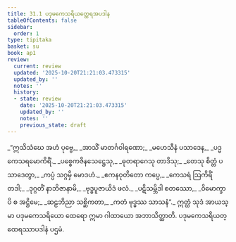 ```yaml
---
title: 31.1 ပဒုမကေသရိယတ္ထေရအပဒါန
tableOfContents: false
sidebar:
  order: 1
type: tipitaka
basket: su
book: ap1
review:
  current: review
  updated: '2025-10-20T21:21:03.473315'
  updated_by: ''
  notes: ''
  history:
  - state: review
    date: '2025-10-20T21:21:03.473315'
    updated_by: ''
    notes: ''
    previous_state: draft
---
```



<DynamicBreadcrumb />


<ReviewStatus review={frontmatter.review} showDetails={true} />

<HypothesisAnnotation frontmatter={frontmatter} />

<Division number="1" book="ap1" e="ch" v="20" p="282">

<Paragraph number="3432" type="verses" book="ap1">
_“ဣသိသံဃေ အဟံ ပုဗ္ဗေ,_  
_အာသိံ မာတင်္ဂဝါရဏော;_  
_မဟေသီနံ ပသာဒေန,_  
_ပဒ္မကေသရမောကိရိံ._  

</Paragraph>

</Division>
<Division number="2" book="ap1" e="ch" v="20" p="282">

<Paragraph number="3433" type="verses" book="ap1">
_ပစ္စေကဇိနသေဋ္ဌေသု,_  
_ဓုတရာဂေသု တာဒိသု;_  
_တေသု စိတ္တံ ပသာဒေတွာ,_  
_ကပ္ပံ သဂ္ဂမှိ မောဒဟံ._  

</Paragraph>

</Division>
<Division number="3" book="ap1" e="ch" v="20" p="282">

<Paragraph number="3434" type="verses" book="ap1">
_ဧကနဝုတိတော ကပ္ပေ,_  
_ကေသရံ ဩကိရိံ တဒါ;_  
_ဒုဂ္ဂတိံ နာဘိဇာနာမိ,_  
_ဗုဒ္ဓပူဇာယိဒံ ဖလံ._  

</Paragraph>

</Division>
<Division number="4" book="ap1" e="ch" v="20" p="282">

<Paragraph number="3435" type="verses" book="ap1">
_ပဋိသမ္ဘိဒါ စတဿော,_  
_ဝိမောက္ခာပိ စ အဋ္ဌိမေ;_  
_ဆဠဘိညာ သစ္ဆိကတာ,_  
_ကတံ ဗုဒ္ဓဿ သာသနံ”._  

</Paragraph>

<Paragraph number="3436" book="ap1">
ဣတ္ထံ သုဒံ အာယသ္မာ ပဒုမကေသရိယော ထေရော ဣမာ ဂါထာယော အဘာသိတ္ထာတိ.

</Paragraph>
</Division>

<Paragraph number="3437" type="center" book="ap1">
ပဒုမကေသရိယတ္ထေရဿာပဒါနံ ပဌမံ.
</Paragraph>
